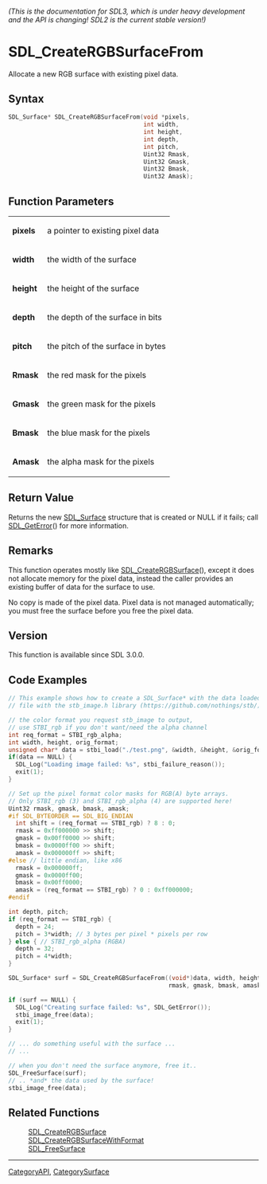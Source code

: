 ====== (This is the documentation for SDL3, which is under heavy development and the API is changing! SDL2 is the current stable version!) ======
= SDL_CreateRGBSurfaceFrom =

Allocate a new RGB surface with existing pixel data.

== Syntax ==

<syntaxhighlight lang='c'>
SDL_Surface* SDL_CreateRGBSurfaceFrom(void *pixels,
                                      int width,
                                      int height,
                                      int depth,
                                      int pitch,
                                      Uint32 Rmask,
                                      Uint32 Gmask,
                                      Uint32 Bmask,
                                      Uint32 Amask);
</syntaxhighlight>

== Function Parameters ==

{|
|'''pixels'''
|a pointer to existing pixel data
|-
|'''width'''
|the width of the surface
|-
|'''height'''
|the height of the surface
|-
|'''depth'''
|the depth of the surface in bits
|-
|'''pitch'''
|the pitch of the surface in bytes
|-
|'''Rmask'''
|the red mask for the pixels
|-
|'''Gmask'''
|the green mask for the pixels
|-
|'''Bmask'''
|the blue mask for the pixels
|-
|'''Amask'''
|the alpha mask for the pixels
|}

== Return Value ==

Returns the new [[SDL_Surface]] structure that is created or NULL if it
fails; call [[SDL_GetError]]() for more information.

== Remarks ==

This function operates mostly like [[SDL_CreateRGBSurface]](), except it
does not allocate memory for the pixel data, instead the caller provides an
existing buffer of data for the surface to use.

No copy is made of the pixel data. Pixel data is not managed automatically;
you must free the surface before you free the pixel data.

== Version ==

This function is available since SDL 3.0.0.

== Code Examples ==

<syntaxhighlight lang='c++'>
// This example shows how to create a SDL_Surface* with the data loaded from an image
// file with the stb_image.h library (https://github.com/nothings/stb/)

// the color format you request stb_image to output,
// use STBI_rgb if you don't want/need the alpha channel
int req_format = STBI_rgb_alpha;
int width, height, orig_format;
unsigned char* data = stbi_load("./test.png", &width, &height, &orig_format, req_format);
if(data == NULL) {
  SDL_Log("Loading image failed: %s", stbi_failure_reason());
  exit(1);
}

// Set up the pixel format color masks for RGB(A) byte arrays.
// Only STBI_rgb (3) and STBI_rgb_alpha (4) are supported here!
Uint32 rmask, gmask, bmask, amask;
#if SDL_BYTEORDER == SDL_BIG_ENDIAN
  int shift = (req_format == STBI_rgb) ? 8 : 0;
  rmask = 0xff000000 >> shift;
  gmask = 0x00ff0000 >> shift;
  bmask = 0x0000ff00 >> shift;
  amask = 0x000000ff >> shift;
#else // little endian, like x86
  rmask = 0x000000ff;
  gmask = 0x0000ff00;
  bmask = 0x00ff0000;
  amask = (req_format == STBI_rgb) ? 0 : 0xff000000;
#endif

int depth, pitch;
if (req_format == STBI_rgb) {
  depth = 24;
  pitch = 3*width; // 3 bytes per pixel * pixels per row
} else { // STBI_rgb_alpha (RGBA)
  depth = 32;
  pitch = 4*width;
}

SDL_Surface* surf = SDL_CreateRGBSurfaceFrom((void*)data, width, height, depth, pitch,
                                             rmask, gmask, bmask, amask);

if (surf == NULL) {
  SDL_Log("Creating surface failed: %s", SDL_GetError());
  stbi_image_free(data);
  exit(1);
}

// ... do something useful with the surface ...
// ...

// when you don't need the surface anymore, free it..
SDL_FreeSurface(surf);
// .. *and* the data used by the surface!
stbi_image_free(data);
</syntaxhighlight>

== Related Functions ==

:[[SDL_CreateRGBSurface]]
:[[SDL_CreateRGBSurfaceWithFormat]]
:[[SDL_FreeSurface]]

----
[[CategoryAPI]], [[CategorySurface]]


